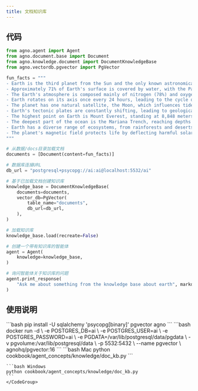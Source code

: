```yaml
---
title: 文档知识库
---
```

## 代码

```python
from agno.agent import Agent
from agno.document.base import Document
from agno.knowledge.document import DocumentKnowledgeBase
from agno.vectordb.pgvector import PgVector

fun_facts = """
- Earth is the third planet from the Sun and the only known astronomical object to support life.
- Approximately 71% of Earth's surface is covered by water, with the Pacific Ocean being the largest.
- The Earth's atmosphere is composed mainly of nitrogen (78%) and oxygen (21%), with traces of other gases.
- Earth rotates on its axis once every 24 hours, leading to the cycle of day and night.
- The planet has one natural satellite, the Moon, which influences tides and stabilizes Earth's axial tilt.
- Earth's tectonic plates are constantly shifting, leading to geological activities like earthquakes and volcanic eruptions.
- The highest point on Earth is Mount Everest, standing at 8,848 meters (29,029 feet) above sea level.
- The deepest part of the ocean is the Mariana Trench, reaching depths of over 11,000 meters (36,000 feet).
- Earth has a diverse range of ecosystems, from rainforests and deserts to coral reefs and tundras.
- The planet's magnetic field protects life by deflecting harmful solar radiation and cosmic rays.
"""

# 从数据/docs目录加载文档
documents = [Document(content=fun_facts)]

# 数据库连接URL
db_url = "postgresql+psycopg://ai:ai@localhost:5532/ai"

# 基于已加载文档创建知识库
knowledge_base = DocumentKnowledgeBase(
    documents=documents,
    vector_db=PgVector(
        table_name="documents",
        db_url=db_url,
    ),
)

# 加载知识库
knowledge_base.load(recreate=False)

# 创建一个带有知识库的智能体
agent = Agent(
    knowledge=knowledge_base,
)

# 询问智能体关于知识库的问题
agent.print_response(
    "Ask me about something from the knowledge base about earth", markdown=True
)
```

## 使用说明

<Steps>
  <Snippet file="create-venv-step.mdx" />

  <Step title="安装库">
    ```bash
    pip install -U sqlalchemy 'psycopg[binary]' pgvector agno
    ```
  </Step>

  <Step title="运行PgVector">
    ```bash
    docker run -d \
      -e POSTGRES_DB=ai \
      -e POSTGRES_USER=ai \
      -e POSTGRES_PASSWORD=ai \
      -e PGDATA=/var/lib/postgresql/data/pgdata \
      -v pgvolume:/var/lib/postgresql/data \
      -p 5532:5432 \
      --name pgvector \
      agnohq/pgvector:16
    ```
  </Step>

  <Step title="运行智能体">
    <CodeGroup>
    ```bash Mac
    python cookbook/agent_concepts/knowledge/doc_kb.py
    ```

    ```bash Windows
    python cookbook/agent_concepts/knowledge/doc_kb.py
    ```
    </CodeGroup>
  </Step>
</Steps>